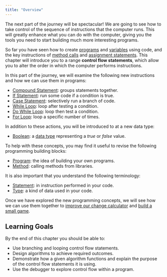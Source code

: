 ```yaml
---
title: "Overview"
---
```


<div class="not-content">
  <YouTube id="KkNHpscURzI" params="fs=1&modestbranding=1&rel=0&autoplay=1"/>
</div>

The next part of the journey will be spectacular! We are going to see how to take control of the sequence of instructions that the computer runs. This will greatly enhance what you can do with the computer, giving you the tools you need to start building much more interesting programs.

So far you have seen how to create [programs](/book/part-1-instructions/1-sequence-and-data/2-trailside/00-program) and [variables](/book/part-1-instructions/1-sequence-and-data/2-trailside/07-variable) using code, and the key instructions of [method calls](/book/part-1-instructions/1-sequence-and-data/2-trailside/03-method-call) and [assignment statements](/book/part-1-instructions/1-sequence-and-data/2-trailside/08-assignment-statement). This chapter will introduce you to a range **control flow statements**, which allow you to alter the order in which the computer performs instructions.

In this part of the journey, we will examine the following new instructions and how we can use them in programs:

- [Compound Statement](/book/part-1-instructions/3-control-flow/2-trailside/02-0-compound-statement): groups statements together.
- [If Statement](/book/part-1-instructions/3-control-flow/2-trailside/03-1-if): run some code if a condition is true.
- [Case Statement](/book/part-1-instructions/3-control-flow/2-trailside/03-2-case): selectively run a branch of code.
- [While Loop](/book/part-1-instructions/3-control-flow/2-trailside/04-1-while-loop): loop after testing a condition.
- [Do While Loop](/book/part-1-instructions/3-control-flow/2-trailside/04-2-do-while): loop then test a condition.
- [For Loop](/book/part-1-instructions/3-control-flow/2-trailside/04-3-for-loop): loop a specific number of times.

In addition to these actions, you will be introduced to at a new data type:

- [Boolean](/book/part-1-instructions/3-control-flow/2-trailside/01-0-boolean-data): a [data type](/book/part-1-instructions/1-sequence-and-data/2-trailside/06-type) representing a *true* or *false* value.

To help with these concepts, you may find it useful to revise the following programming building blocks:

- [Program](/book/part-1-instructions/1-sequence-and-data/2-trailside/00-program): the idea of building your own programs.
- [Method](/book/part-1-instructions/1-sequence-and-data/2-trailside/02-method): calling methods from libraries.

It is also important that you understand the following terminology:

- [Statement](/book/part-1-instructions/2-communicating-syntax/1-concepts/02-statement): in instruction performed in your code.
- [Type](/book/part-1-instructions/1-sequence-and-data/2-trailside/06-type): a kind of data used in your code.

Once we have explored the new programming concepts, we will see how we can use them together to [improve our change calculator](/book/part-1-instructions/3-control-flow/1-tour/01-0-change-calculator/) and [build a small game](/book/part-1-instructions/3-control-flow/1-tour/02-00-fly-catch).

## Learning Goals

By the end of this chapter you should be able to:

- Use branching and looping control flow statements.
- Design algorithms to achieve required outcomes.
- Demonstrate how a given algorithm functions and explain the purpose of the control flow statements it is using.
- Use the debugger to explore control flow within a program.
